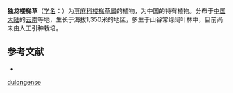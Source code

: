 {{Speciesbox
| name = 独龙楼梯草
| status = 
| status_system = 
| image =
| genus = Elatostema
| species = dulongense
| authority = W. T. Wang
}}

'''独龙楼梯草'''（[[学名|学名]]：{{lang|la|''Elatostema dulongense''}}）为[[荨麻科|荨麻科]][[楼梯草属|楼梯草属]]的植物，为中国的特有植物。分布于[[中国大陆|中国大陆]]的[[云南|云南]]等地，生长于海拔1,350米的地区，多生于山谷常绿阔叶林中，目前尚未由人工引种栽培。

== 参考文献 ==
<div class="references-small">
* {{cite web| url =http://www.bioinfo.cn/db05/KmzwSpecies.php?action=view&id=23278| title =独龙楼梯草| work =《中国高等植物数据库全库》| publisher =中国科学院微生物研究所| author =昆明植物研究所| accessdate =2009-02-25| deadurl =yes| archiveurl =https://web.archive.org/web/20160305014724/http://www.bioinfo.cn/db05/KmzwSpecies.php?action=view&id=23278| archivedate =2016-03-05}}
</div>
{{Taxonbar|from=Q15232134}}

{{DEFAULTSORT:Elatostema dulongense}}
[[Category:楼梯草属|dulongense]]


{{Urticaceae-stub}}
